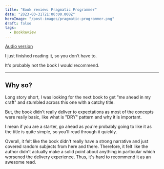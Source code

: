 ```yaml
---
title: "Book review: Pragmatic Programmer"
date: "2023-03-31T21:00:00.000Z"
heroImage: "/post-images/pragmatic-programmer.png"
draft: false
tags:
  - BookReview
---
```


[Audio version](https://voca.ro/1opyN12TAd5p)

I just finished reading it, so you don't have to.

It's probably not the book I would recommend.

---

## Why so?

Long story short, I was looking for the next book to get "me ahead in my craft" and stumbled across this one with a catchy title.

But, the book didn't really deliver to expectations as most of the concepts were really basic, like what is "DRY" pattern and why it is important.

I mean if you are a starter, go ahead as you're probably going to like it as the title is quite simple, so you'll read through it quickly.

Overall, it felt like the book didn't really have a strong narrative and just covered random subjects from here and there. Therefore, it felt like the author didn't actually make a solid point about anything in particular which worsened the delivery experience. Thus, it's hard to recommend it as an awesome read.
